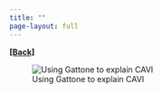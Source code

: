 ```yaml
---
title: ""
page-layout: full
---
```

  
[**[Back]**](../pages/talks.qmd)

![Using Gattone to explain CAVI](../images/vbcat.png)
